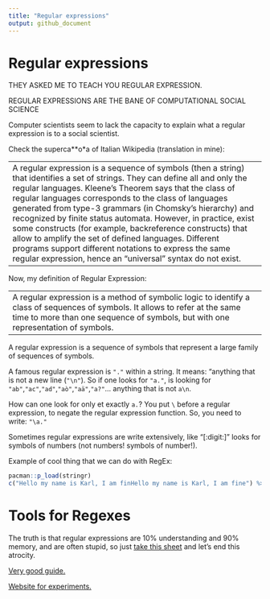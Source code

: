 ```yaml
---
title: "Regular expressions"
output: github_document
---
```


# Regular expressions

THEY ASKED ME TO TEACH YOU REGULAR EXPRESSION.

REGULAR EXPRESSIONS ARE THE BANE OF COMPUTATIONAL SOCIAL SCIENCE

Computer scientists seem to lack the capacity to explain what a regular expression is to a social scientist.

Check the superca\*\*o\*a of Italian Wikipedia (translation in mine):

---
A regular expression is a sequence of symbols (then a string) that identifies a set of strings. They can define all and only the regular languages. Kleene's Theorem says that the class of regular languages corresponds to the class of languages generated from type-3 grammars (in Chomsky's hierarchy) and recognized by finite status automata. However, in practice, exist some constructs (for example, backreference constructs) that allow to amplify the set of defined languages. Different programs support different notations to express the same regular expression, hence an "universal" syntax do not exist.
---

Now, my definition of Regular Expression:

---
A regular expression is a method of symbolic logic to identify a class of sequences of symbols. It allows to refer at the same time to more than one sequence of symbols, but with one representation of symbols.
---

A regular expression is a sequence of symbols that represent a large family of sequences of symbols.

A famous regular expression is `"."` within a string. It means: "anything that is not a new line (`"\n"`). So if one looks for `"a."`, is looking for `"ab"`,`"ac"`,`"ad"`,`"aò"`,`"aä"`,`"a?"`... anything that is not `a\n`.


How can one look for only et exactly `a.`? You put `\` before a regular expression, to negate the regular expression function. So, you need to write: `"\a."`

Sometimes regular expressions are write extensively, like "[:digit:]" looks for symbols of numbers (not numbers! symbols of number!).

Example of cool thing that we can do with RegEx:

```r
pacman::p_load(stringr)
c("Hello my name is Karl, I am finHello my name is Karl, I am fine") %>% str_remove(".*(?=[a-z][A-Z]).")
```

# Tools for Regexes

The truth is that regular expressions are 10% understanding and 90% memory, and are often stupid, so just [take this sheet](https://www.r-bloggers.com/2017/11/new-rstudio-cheat-sheet-strings-in-r/) and let's end this atrocity.

[Very good guide.](https://www.araxis.com/merge/documentation-os-x/regular-expression-reference.en)

[Website for experiments.](https://regex101.com/)

